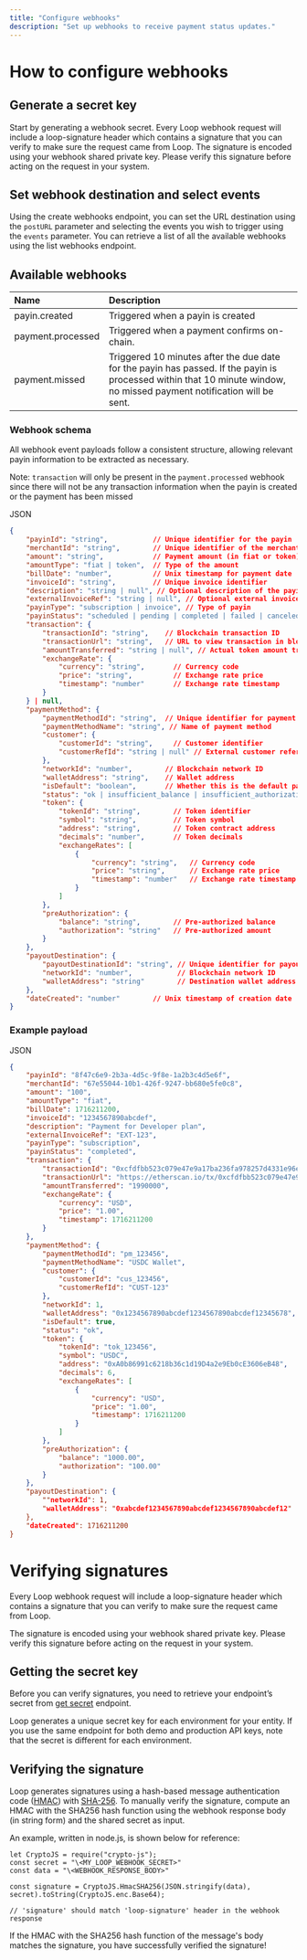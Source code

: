 ```yaml
---
title: "Configure webhooks"
description: "Set up webhooks to receive payment status updates."
---
```


# **How to configure webhooks**

## **Generate a secret key**

Start by generating a webhook secret. Every Loop webhook request will include a loop-signature header which contains a signature that you can verify to make sure the request came from Loop. The signature is encoded using your webhook shared private key. Please verify this signature before acting on the request in your system.

## **Set webhook destination and select events**

Using the create webhooks endpoint, you can set the URL destination using the `postURL` parameter and selecting the events you wish to trigger using the `events` parameter. You can retrieve a list of all the available webhooks using the list webhooks endpoint.

## **Available webhooks**

| **Name**          | **Description**                                                                                                                                                        |
| :---------------- | :--------------------------------------------------------------------------------------------------------------------------------------------------------------------- |
| payin.created     | Triggered when a payin is created                                                                                                                                      |
| payment.processed | Triggered when a payment confirms on-chain.                                                                                                                            |
| payment.missed    | Triggered 10 minutes after the due date for the payin has passed. If the payin is processed within that 10 minute window, no missed payment notification will be sent. |

### **Webhook schema**

All webhook event payloads follow a consistent structure, allowing relevant payin information to be extracted as necessary.

Note: `transaction` will only be present in the `payment.processed` webhook since there will not be any transaction information when the payin is created or the payment has been missed

JSON

```json
{
    "payinId": "string",           // Unique identifier for the payin
    "merchantId": "string",        // Unique identifier of the merchant
    "amount": "string",            // Payment amount (in fiat or token)
    "amountType": "fiat | token",  // Type of the amount
    "billDate": "number",          // Unix timestamp for payment date
    "invoiceId": "string",         // Unique invoice identifier
    "description": "string | null", // Optional description of the payin
    "externalInvoiceRef": "string | null", // Optional external invoice reference
    "payinType": "subscription | invoice", // Type of payin
    "payinStatus": "scheduled | pending | completed | failed | canceled | uncollectible | draft", // Status of the payin
    "transaction": {
        "transactionId": "string",    // Blockchain transaction ID
        "transactionUrl": "string",   // URL to view transaction in blockchain explorer
        "amountTransferred": "string | null", // Actual token amount transferred
        "exchangeRate": {
            "currency": "string",       // Currency code
            "price": "string",          // Exchange rate price
            "timestamp": "number"       // Exchange rate timestamp
        }
    } | null,
    "paymentMethod": {
        "paymentMethodId": "string",  // Unique identifier for payment method
        "paymentMethodName": "string", // Name of payment method
        "customer": {
            "customerId": "string",     // Customer identifier
            "customerRefId": "string | null" // External customer reference
        },
        "networkId": "number",        // Blockchain network ID
        "walletAddress": "string",    // Wallet address
        "isDefault": "boolean",       // Whether this is the default payment method
        "status": "ok | insufficient_balance | insufficient_authorization | insufficient_balance_authorization", // Payment method status
        "token": {
            "tokenId": "string",        // Token identifier
            "symbol": "string",         // Token symbol
            "address": "string",        // Token contract address
            "decimals": "number",       // Token decimals
            "exchangeRates": [
                {
                    "currency": "string",   // Currency code
                    "price": "string",      // Exchange rate price
                    "timestamp": "number"   // Exchange rate timestamp
                }
            ]
        },
        "preAuthorization": {
            "balance": "string",        // Pre-authorized balance
            "authorization": "string"   // Pre-authorized amount
        }
    },
    "payoutDestination": {
        "payoutDestinationId": "string", // Unique identifier for payout destination
        "networkId": "number",           // Blockchain network ID
        "walletAddress": "string"        // Destination wallet address
    },
    "dateCreated": "number"        // Unix timestamp of creation date
}
```

### **Example payload**

JSON

```json
{
    "payinId": "8f47c6e9-2b3a-4d5c-9f8e-1a2b3c4d5e6f",
    "merchantId": "67e55044-10b1-426f-9247-bb680e5fe0c8",
    "amount": "100",
    "amountType": "fiat",
    "billDate": 1716211200,
    "invoiceId": "1234567890abcdef",
    "description": "Payment for Developer plan",
    "externalInvoiceRef": "EXT-123",
    "payinType": "subscription",
    "payinStatus": "completed",
    "transaction": {
        "transactionId": "0xcfdfbb523c079e47e9a17ba236fa978257d4331e96ec43997e974b97522047fe",
        "transactionUrl": "https://etherscan.io/tx/0xcfdfbb523c079e47e9a17ba236fa978257d4331e96ec43997e974b97522047fe",
        "amountTransferred": "1990000",
        "exchangeRate": {
            "currency": "USD",
            "price": "1.00",
            "timestamp": 1716211200
        }
    },
    "paymentMethod": {
        "paymentMethodId": "pm_123456",
        "paymentMethodName": "USDC Wallet",
        "customer": {
            "customerId": "cus_123456",
            "customerRefId": "CUST-123"
        },
        "networkId": 1,
        "walletAddress": "0x1234567890abcdef1234567890abcdef12345678",
        "isDefault": true,
        "status": "ok",
        "token": {
            "tokenId": "tok_123456",
            "symbol": "USDC",
            "address": "0xA0b86991c6218b36c1d19D4a2e9Eb0cE3606eB48",
            "decimals": 6,
            "exchangeRates": [
                {
                    "currency": "USD",
                    "price": "1.00",
                    "timestamp": 1716211200
                }
            ]
        },
        "preAuthorization": {
            "balance": "1000.00",
            "authorization": "100.00"
        }
    },
    "payoutDestination": {
        ""networkId": 1,
        "walletAddress": "0xabcdef1234567890abcdef1234567890abcdef12"
    },
    "dateCreated": 1716211200
}
```

# **Verifying signatures**

Every Loop webhook request will include a loop-signature header which contains a signature that you can verify to make sure the request came from Loop.

The signature is encoded using your webhook shared private key. Please verify this signature before acting on the request in your system.

## **Getting the secret key**

Before you can verify signatures, you need to retrieve your endpoint’s secret from [<u>get secret</u>](https://docs.loopcrypto.xyz/reference/getwebhooksecretroute#/) endpoint.

Loop generates a unique secret key for each environment for your entity. If you use the same endpoint for both demo and production API keys, note that the secret is different for each environment.

## **Verifying the signature**

Loop generates signatures using a hash-based message authentication code ([<u>HMAC</u>](https://en.wikipedia.org/wiki/Hash-based_message_authentication_code)) with [<u>SHA-256</u>](https://docs.loopcrypto.xyz/docs/SHA-256). To manually verify the signature, compute an HMAC with the SHA256 hash function using the webhook response body (in string form) and the shared secret as input.

An example, written in node.js, is shown below for reference:

```
let CryptoJS = require("crypto-js");  
const secret = "\<MY_LOOP_WEBHOOK_SECRET>"  
const data = "\<WEBHOOK_RESPONSE_BODY>"

const signature = CryptoJS.HmacSHA256(JSON.stringify(data), secret).toString(CryptoJS.enc.Base64);

// 'signature' should match 'loop-signature' header in the webhook response
```

If the HMAC with the SHA256 hash function of the message's body matches the signature, you have successfully verified the signature!